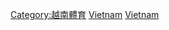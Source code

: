 {{Commonscat|Association football in Vietnam}}

[[Category:越南體育|Category:越南體育]]
[[Category:亚洲各国足球|Vietnam]]
[[Category:東南亞足球|Vietnam]]